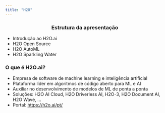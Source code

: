 ```yaml
---
title: "H2O"
---
```


<section>

<h3 style="text-align: center">

Estrutura da apresentação

</h3>

- Introdução ao H2O.ai
- H2O Open Source
- H2O AutoML
- H2O Sparkling Water

</section>

<section>

<h3> O que é H2O.ai? </h3>

- Empresa de software de machine learning e inteligência artificial
- Plataforma líder em algoritmos de código aberto para ML e AI
- Auxiliar no desenvolvimento de modelos de ML de ponta a ponta
- Soluções: H2O AI Cloud, H2O Driverless AI, H2O-3, H2O Document AI, H2O Wave, ...
- Portal: <https://h2o.ai/pt/>

</section>